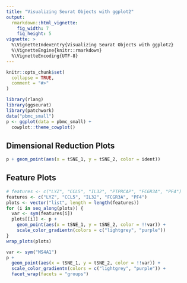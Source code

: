 ```yaml
---
title: "Visualizing Seurat Objects with ggplot2"
output: 
  rmarkdown::html_vignette:
    fig_width: 7
    fig_height: 5
vignette: >
  %\VignetteIndexEntry{Visualizing Seurat Objects with ggplot2}
  %\VignetteEngine{knitr::rmarkdown}
  %\VignetteEncoding{UTF-8}
---
```


```r
knitr::opts_chunk$set(
  collapse = TRUE,
  comment = "#>"
)
```

```r
library(rlang)
library(ggseurat)
library(patchwork)
data("pbmc_small")
p <- ggplot(data = pbmc_small) +
  cowplot::theme_cowplot()
```

## Dimensional Reduction Plots

```r
p + geom_point(aes(x = tSNE_1, y = tSNE_2, color = ident))
```

## Feature Plots

```r
# features <- c("LYZ", "CCL5", "IL32", "PTPRCAP", "FCGR3A", "PF4")
features <- c("LYZ", "CCL5", "IL32", "FCGR3A", "PF4")
plots <- vector("list", length = length(features))
for (i in seq_along(plots)) {
  var <- sym(features[i])
  plots[[i]] <- p +
    geom_point(aes(x = tSNE_1, y = tSNE_2, color = !!var)) +
    scale_color_gradientn(colors = c("lightgrey", "purple"))
}
wrap_plots(plots)
```

```r
var <- sym("MS4A1")
p +
  geom_point(aes(x = tSNE_1, y = tSNE_2, color = !!var)) +
  scale_color_gradientn(colors = c("lightgrey", "purple")) +
  facet_wrap(facets = "groups")
```

